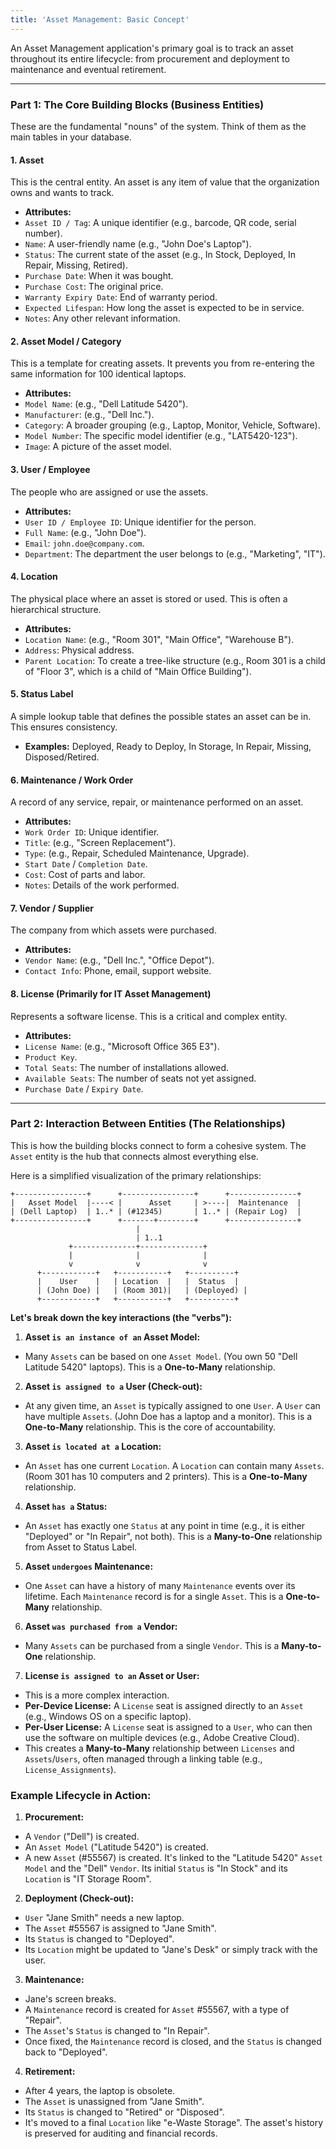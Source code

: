 ```yaml
---
title: 'Asset Management: Basic Concept'
---
```


An Asset Management application's primary goal is to track an asset throughout its entire lifecycle: from procurement and deployment to maintenance and eventual retirement.

---

### Part 1: The Core Building Blocks (Business Entities)

These are the fundamental "nouns" of the system. Think of them as the main tables in your database.

#### 1. Asset
This is the central entity. An asset is any item of value that the organization owns and wants to track.
*   **Attributes:**
*   `Asset ID / Tag`: A unique identifier (e.g., barcode, QR code, serial number).
*   `Name`: A user-friendly name (e.g., "John Doe's Laptop").
*   `Status`: The current state of the asset (e.g., In Stock, Deployed, In Repair, Missing, Retired).
*   `Purchase Date`: When it was bought.
*   `Purchase Cost`: The original price.
*   `Warranty Expiry Date`: End of warranty period.
*   `Expected Lifespan`: How long the asset is expected to be in service.
*   `Notes`: Any other relevant information.

#### 2. Asset Model / Category
This is a template for creating assets. It prevents you from re-entering the same information for 100 identical laptops.
*   **Attributes:**
*   `Model Name`: (e.g., "Dell Latitude 5420").
*   `Manufacturer`: (e.g., "Dell Inc.").
*   `Category`: A broader grouping (e.g., Laptop, Monitor, Vehicle, Software).
*   `Model Number`: The specific model identifier (e.g., "LAT5420-123").
*   `Image`: A picture of the asset model.

#### 3. User / Employee
The people who are assigned or use the assets.
*   **Attributes:**
*   `User ID / Employee ID`: Unique identifier for the person.
*   `Full Name`: (e.g., "John Doe").
*   `Email`: `john.doe@company.com`.
*   `Department`: The department the user belongs to (e.g., "Marketing", "IT").

#### 4. Location
The physical place where an asset is stored or used. This is often a hierarchical structure.
*   **Attributes:**
*   `Location Name`: (e.g., "Room 301", "Main Office", "Warehouse B").
*   `Address`: Physical address.
*   `Parent Location`: To create a tree-like structure (e.g., Room 301 is a child of "Floor 3", which is a child of "Main Office Building").

#### 5. Status Label
A simple lookup table that defines the possible states an asset can be in. This ensures consistency.
*   **Examples:** Deployed, Ready to Deploy, In Storage, In Repair, Missing, Disposed/Retired.

#### 6. Maintenance / Work Order
A record of any service, repair, or maintenance performed on an asset.
*   **Attributes:**
*   `Work Order ID`: Unique identifier.
*   `Title`: (e.g., "Screen Replacement").
*   `Type`: (e.g., Repair, Scheduled Maintenance, Upgrade).
*   `Start Date` / `Completion Date`.
*   `Cost`: Cost of parts and labor.
*   `Notes`: Details of the work performed.

#### 7. Vendor / Supplier
The company from which assets were purchased.
*   **Attributes:**
*   `Vendor Name`: (e.g., "Dell Inc.", "Office Depot").
*   `Contact Info`: Phone, email, support website.

#### 8. License (Primarily for IT Asset Management)
Represents a software license. This is a critical and complex entity.
*   **Attributes:**
*   `License Name`: (e.g., "Microsoft Office 365 E3").
*   `Product Key`.
*   `Total Seats`: The number of installations allowed.
*   `Available Seats`: The number of seats not yet assigned.
*   `Purchase Date` / `Expiry Date`.

---

### Part 2: Interaction Between Entities (The Relationships)

This is how the building blocks connect to form a cohesive system. The `Asset` entity is the hub that connects almost everything else.

Here is a simplified visualization of the primary relationships:

```
+----------------+      +----------------+      +---------------+
|   Asset Model  |----< |      Asset     | >----|  Maintenance  |
| (Dell Laptop)  | 1..* | (#12345)       | 1..* | (Repair Log)  |
+----------------+      +-------+--------+      +---------------+
                            |
                            | 1..1
             +--------------+--------------+
             |              |              |
             v              v              v
      +------------+   +-----------+   +----------+
      |    User    |   | Location  |   |  Status  |
      | (John Doe) |   | (Room 301)|   | (Deployed) |
      +------------+   +-----------+   +----------+
```

**Let's break down the key interactions (the "verbs"):**

1.  **Asset `is an instance of an` Asset Model:**
*   Many `Assets` can be based on one `Asset Model`. (You own 50 "Dell Latitude 5420" laptops). This is a **One-to-Many** relationship.

2.  **Asset `is assigned to a` User (Check-out):**
*   At any given time, an `Asset` is typically assigned to one `User`. A `User` can have multiple `Assets`. (John Doe has a laptop and a monitor). This is a **One-to-Many** relationship. This is the core of accountability.

3.  **Asset `is located at a` Location:**
*   An `Asset` has one current `Location`. A `Location` can contain many `Assets`. (Room 301 has 10 computers and 2 printers). This is a **One-to-Many** relationship.

4.  **Asset `has a` Status:**
*   An `Asset` has exactly one `Status` at any point in time (e.g., it is either "Deployed" or "In Repair", not both). This is a **Many-to-One** relationship from Asset to Status Label.

5.  **Asset `undergoes` Maintenance:**
*   One `Asset` can have a history of many `Maintenance` events over its lifetime. Each `Maintenance` record is for a single `Asset`. This is a **One-to-Many** relationship.

6.  **Asset `was purchased from a` Vendor:**
*   Many `Assets` can be purchased from a single `Vendor`. This is a **Many-to-One** relationship.

7.  **License `is assigned to an` Asset or User:**
*   This is a more complex interaction.
*   **Per-Device License:** A `License` seat is assigned directly to an `Asset` (e.g., Windows OS on a specific laptop).
*   **Per-User License:** A `License` seat is assigned to a `User`, who can then use the software on multiple devices (e.g., Adobe Creative Cloud).
*   This creates a **Many-to-Many** relationship between `Licenses` and `Assets`/`Users`, often managed through a linking table (e.g., `License_Assignments`).

### Example Lifecycle in Action:

1.  **Procurement:**
*   A `Vendor` ("Dell") is created.
*   An `Asset Model` ("Latitude 5420") is created.
*   A new `Asset` (#55567) is created. It's linked to the "Latitude 5420" `Asset Model` and the "Dell" `Vendor`. Its initial `Status` is "In Stock" and its `Location` is "IT Storage Room".

2.  **Deployment (Check-out):**
*   `User` "Jane Smith" needs a new laptop.
*   The `Asset` #55567 is assigned to "Jane Smith".
*   Its `Status` is changed to "Deployed".
*   Its `Location` might be updated to "Jane's Desk" or simply track with the user.

3.  **Maintenance:**
*   Jane's screen breaks.
*   A `Maintenance` record is created for `Asset` #55567, with a type of "Repair".
*   The `Asset`'s `Status` is changed to "In Repair".
*   Once fixed, the `Maintenance` record is closed, and the `Status` is changed back to "Deployed".

4.  **Retirement:**
*   After 4 years, the laptop is obsolete.
*   The `Asset` is unassigned from "Jane Smith".
*   Its `Status` is changed to "Retired" or "Disposed".
*   It's moved to a final `Location` like "e-Waste Storage". The asset's history is preserved for auditing and financial records.